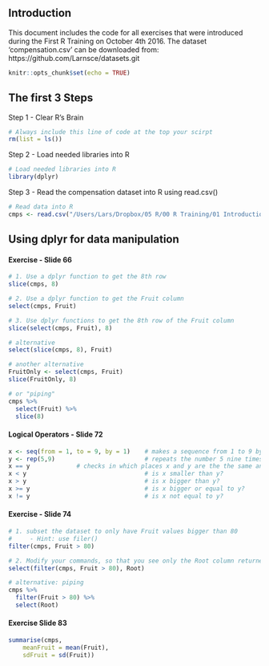 ## Introduction

This document includes the code for all exercises that were introduced during the First R Training on October 4th 2016. The dataset 'compensation.csv' can be downloaded from: https://github.com/Larnsce/datasets.git

```r
knitr::opts_chunk$set(echo = TRUE)
```
## The first 3 Steps

Step 1 - Clear R's Brain
```r

# Always include this line of code at the top your scirpt
rm(list = ls()) 

```

Step 2 - Load needed libraries into R
```r

# Load needed libraries into R
library(dplyr) 

```

Step 3 - Read the compensation dataset into R using read.csv()
```r

# Read data into R
cmps <- read.csv("/Users/Lars/Dropbox/05 R/00 R Training/01 Introduction/0 - datasets/compensation.csv")

```

## Using dplyr for data manipulation

#### Exercise - Slide 66

```r

# 1. Use a dplyr function to get the 8th row
slice(cmps, 8)

# 2. Use a dplyr function to get the Fruit column
select(cmps, Fruit)

# 3. Use dplyr functions to get the 8th row of the Fruit column
slice(select(cmps, Fruit), 8)

# alternative
select(slice(cmps, 8), Fruit)

# another alternative
FruitOnly <- select(cmps, Fruit)
slice(FruitOnly, 8)

# or "piping"
cmps %>%
  select(Fruit) %>%
  slice(8)

```

#### Logical Operators - Slide 72

```r

x <- seq(from = 1, to = 9, by = 1)    # makes a sequence from 1 to 9 by steps of 1
y <- rep(5,9)                         # repeats the number 5 nine times
x == y             # checks in which places x and y are the the same and responses with "true" and "false"
x < y                                 # is x smaller than y?
x > y                                 # is x bigger than y?
x >= y                                # is x bigger or equal to y?
x != y                                # is x not equal to y?

```

#### Exercise - Slide 74

```r

# 1. subset the dataset to only have Fruit values bigger than 80
#     - Hint: use filer()
filter(cmps, Fruit > 80)

# 2. Modify your commands, so that you see only the Root column returned
select(filter(cmps, Fruit > 80), Root)

# alternative: piping
cmps %>%
  filter(Fruit > 80) %>%
  select(Root)

```

#### Exercise Slide 83

```r
summarise(cmps, 
	meanFruit = mean(Fruit),
	sdFruit = sd(Fruit))

```




